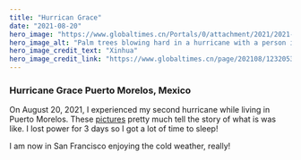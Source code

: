 ```yaml
---
title: "Hurrican Grace"
date: "2021-08-20"
hero_image: "https://www.globaltimes.cn/Portals/0/attachment/2021/2021-08-20/4fc12f05-24c5-4d65-95b7-eb3691ba55ca.jpeg"
hero_image_alt: "Palm trees blowing hard in a hurricane with a person in a blue poncho"
hero_image_credit_text: "Xinhua"
hero_image_credit_link: "https://www.globaltimes.cn/page/202108/1232053.shtml"
---
```


### Hurricane Grace Puerto Morelos, Mexico

On August 20, 2021, I experienced my second hurricane while living in Puerto Morelos. These [pictures](https://www.globaltimes.cn/page/202108/1232053.shtml) pretty much tell the story of what is was like. I lost power for 3 days so I got a lot of time to sleep!

I am now in San Francisco enjoying the cold weather, really!

